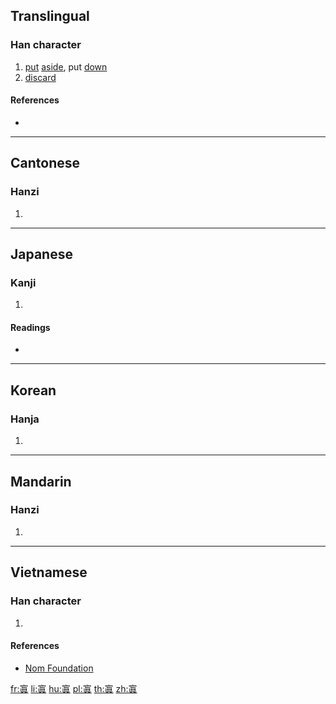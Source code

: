 {{character info/new}}
{{also|置}}
==Translingual==

===Han character===
{{Han char|rn=40|rad=宀|as=10|sn=13|four=30801|canj=JJBC|ids=⿱宀真}}

# [[put]] [[aside]], put [[down]]
# [[discard]]

====References====
* {{Han ref|kx=0289.270|dkj=07257|dj=0573.180|hdz=20945.090|uh=5BD8|ud=23512|bh=DD49|bd=56649}}

----

==Cantonese==

===Hanzi===
{{yue-hanzi|jyut=zi3|y=ji3}}

# {{defn|lang=yue|sort=宀10}}

----

==Japanese==

===Kanji===
{{ja-kanji|grade=|rs=宀10}}

# {{defn|lang=ja|sort=宀10}}

====Readings====
* {{ja-readings|on=[[し]] (shi)|kun=[[おく]] (oku), [[いれる]] (ireru), [[とめる]] (tomeru), [[すこる]] (sukoru)}}

----

==Korean==

===Hanja===
{{ko-hanja|hangeul=치|rv=chi|mr=ch'i}}

# {{defn|lang=ko|sort=宀10}}

----

==Mandarin==

===Hanzi===
{{cmn-hanzi|pin=[[zhì]] ([[zhi4]]), [[nìng]] ([[ning4]])|wg=chih<sup>4</sup>, ning<sup>4</sup>}}

# {{defn|lang=cmn|sort=宀10}}

----

==Vietnamese==

===Han character===
{{vi-readings|rs=宀10|hanviet=trí}}

# {{defn|lang=vi|sort=宀10}}

====References====
* [http://nomfoundation.org/common/nom_details.php?codepoint=5bd8 Nom Foundation]

[[fr:寘]]
[[li:寘]]
[[hu:寘]]
[[pl:寘]]
[[th:寘]]
[[zh:寘]]